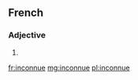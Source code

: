 ==French==

===Adjective===
{{head|fr|adjective form}}

# {{feminine singular of|inconnu|lang=fr}}

[[fr:inconnue]]
[[mg:inconnue]]
[[pl:inconnue]]